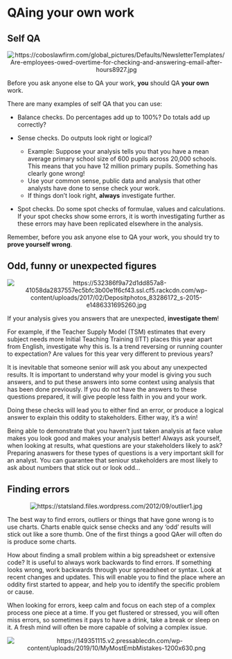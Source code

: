 # QAing your own work

## Self QA

<center>

![](https://coboslawfirm.com/global_pictures/Defaults/NewsletterTemplates/Are-employees-owed-overtime-for-checking-and-answering-email-after-hours8927.jpg "https://coboslawfirm.com/global_pictures/Defaults/NewsletterTemplates/Are-employees-owed-overtime-for-checking-and-answering-email-after-hours8927.jpg")

</center>

Before you ask anyone else to QA your work, **you** should QA **your own** work.

There are many examples of self QA that you can use:

* Balance checks. Do percentages add up to 100%?  Do totals add up correctly?

* Sense checks. Do outputs look right or logical?
  + Example: Suppose your analysis tells you that you have a mean average primary school size of 600 pupils across 20,000 schools. This means that you have 12 million primary pupils. Something has clearly gone wrong!
  + Use your common sense, public data and analysis that other analysts have done to sense check your work.
  + If things don't look right, **always** investigate further.
  
* Spot checks. Do some spot checks of formulae, values and calculations. If your spot checks show some errors, it is worth investigating further as these errors may have been replicated elsewhere in the analysis.

Remember, before you ask anyone else to QA your work, you should try to **prove yourself wrong**.

## Odd, funny or unexpected figures

<center>

![](https://532386f9a72d1dd857a8-41058da2837557ec5bfc3b00e1f6cf43.ssl.cf5.rackcdn.com/wp-content/uploads/2017/02/Depositphotos_83286172_s-2015-e1486331695260.jpg "https://532386f9a72d1dd857a8-41058da2837557ec5bfc3b00e1f6cf43.ssl.cf5.rackcdn.com/wp-content/uploads/2017/02/Depositphotos_83286172_s-2015-e1486331695260.jpg")

</center>

If your analysis gives you answers that are unexpected, **investigate them**!

For example, if the Teacher Supply Model (TSM) estimates that every subject needs more Initial Teaching Training (ITT) places this year apart from English, investigate why this is. Is a trend reversing or running counter to expectation? Are values for this year very different to previous years?

It is inevitable that someone senior will ask you about any unexpected results. It is important to understand why your model is giving you such answers, and to put these answers into some context using analysis that has been done previously. If you do not have the answers to these questions prepared, it will give people less faith in you and your work.

Doing these checks will lead you to either find an error, or produce a logical answer to explain this oddity to stakeholders. Either way, it's a win!

Being able to demonstrate that you haven't just taken analysis at face value makes you look good and makes your analysis better! Always ask yourself, when looking at results, what questions are your stakeholders likely to ask? Preparing anaswers for these types of questions is a very important skill for an analyst. You can guarantee that seniour stakeholders are most likely to ask about numbers that stick out or look odd...

## Finding errors

<center>

![](https://statsland.files.wordpress.com/2012/09/outlier1.jpg "https://statsland.files.wordpress.com/2012/09/outlier1.jpg")

</center>

The best way to find errors, outliers or things that have gone wrong is to use charts. Charts enable quick sense checks and any 'odd' results will stick out like a sore thumb. One of the first things a good QAer will often do is produce some charts.

How about finding a small problem within a big spreadsheet or extensive code? It is useful to always work backwards to find errors. If something looks wrong, work backwards through your spreadsheet or syntax. Look at recent changes and updates. This will enable you to find the place where an oddity first started to appear, and help you to identify the specific problem or cause.

When looking for errors, keep calm and focus on each step of a complex process one piece at a time. If you get flustered or stressed, you will often miss errors, so sometimes it pays to have a drink, take a break or sleep on it. A fresh mind will often be more capable of solving a complex issue.

<center>

![](https://149351115.v2.pressablecdn.com/wp-content/uploads/2019/10/MyMostEmbMistakes-1200x630.png "https://149351115.v2.pressablecdn.com/wp-content/uploads/2019/10/MyMostEmbMistakes-1200x630.png")

</center>